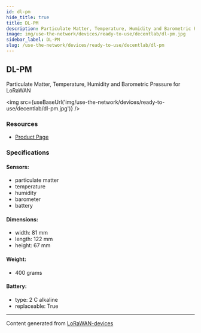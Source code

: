 ```yaml
---
id: dl-pm
hide_title: true
title: DL-PM
description: Particulate Matter, Temperature, Humidity and Barometric Pressure for LoRaWAN
image: img/use-the-network/devices/ready-to-use/decentlab/dl-pm.jpg
sidebar_label: DL-PM
slug: /use-the-network/devices/ready-to-use/decentlab/dl-pm
---
```



## DL-PM

Particulate Matter, Temperature, Humidity and Barometric Pressure for LoRaWAN

<img src={useBaseUrl('img/use-the-network/devices/ready-to-use/decentlab/dl-pm.jpg')} />

### Resources

- [Product Page](https://www.decentlab.com/products/particulate-matter-temperature-humidity-and-barometric-pressure-sensor-for-lorawan)

### Specifications

#### Sensors:

- particulate matter
- temperature
- humidity
- barometer
- battery

#### Dimensions:

- width: 81 mm
- length: 122 mm
- height: 67 mm

#### Weight:

- 400 grams

#### Battery:

- type: 2 C alkaline
- replaceable: True

---

Content generated from [LoRaWAN-devices](https://github.com/TheThingsNetwork/lorawan-devices)
